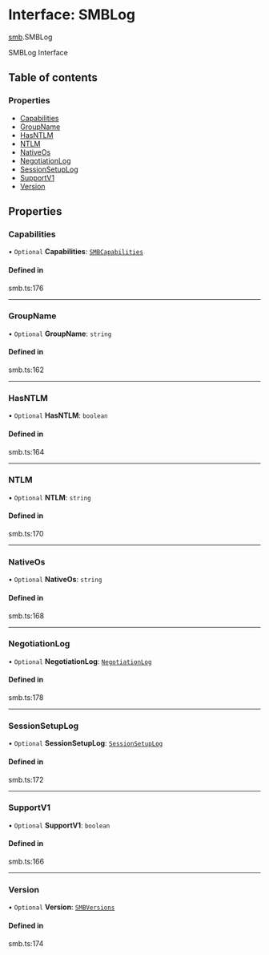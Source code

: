 # Interface: SMBLog

[smb](/templates/protocols/javascript/modules/smb).SMBLog

SMBLog Interface

## Table of contents

### Properties

- [Capabilities](/templates/protocols/javascript/modules/smb.SMBLog#capabilities)
- [GroupName](/templates/protocols/javascript/modules/smb.SMBLog#groupname)
- [HasNTLM](/templates/protocols/javascript/modules/smb.SMBLog#hasntlm)
- [NTLM](/templates/protocols/javascript/modules/smb.SMBLog#ntlm)
- [NativeOs](/templates/protocols/javascript/modules/smb.SMBLog#nativeos)
- [NegotiationLog](/templates/protocols/javascript/modules/smb.SMBLog#negotiationlog)
- [SessionSetupLog](/templates/protocols/javascript/modules/smb.SMBLog#sessionsetuplog)
- [SupportV1](/templates/protocols/javascript/modules/smb.SMBLog#supportv1)
- [Version](/templates/protocols/javascript/modules/smb.SMBLog#version)

## Properties

### Capabilities

• `Optional` **Capabilities**: [`SMBCapabilities`](/templates/protocols/javascript/modules/smb.SMBCapabilities)

#### Defined in

smb.ts:176

___

### GroupName

• `Optional` **GroupName**: `string`

#### Defined in

smb.ts:162

___

### HasNTLM

• `Optional` **HasNTLM**: `boolean`

#### Defined in

smb.ts:164

___

### NTLM

• `Optional` **NTLM**: `string`

#### Defined in

smb.ts:170

___

### NativeOs

• `Optional` **NativeOs**: `string`

#### Defined in

smb.ts:168

___

### NegotiationLog

• `Optional` **NegotiationLog**: [`NegotiationLog`](/templates/protocols/javascript/modules/smb.NegotiationLog)

#### Defined in

smb.ts:178

___

### SessionSetupLog

• `Optional` **SessionSetupLog**: [`SessionSetupLog`](/templates/protocols/javascript/modules/smb.SessionSetupLog)

#### Defined in

smb.ts:172

___

### SupportV1

• `Optional` **SupportV1**: `boolean`

#### Defined in

smb.ts:166

___

### Version

• `Optional` **Version**: [`SMBVersions`](/templates/protocols/javascript/modules/smb.SMBVersions)

#### Defined in

smb.ts:174
